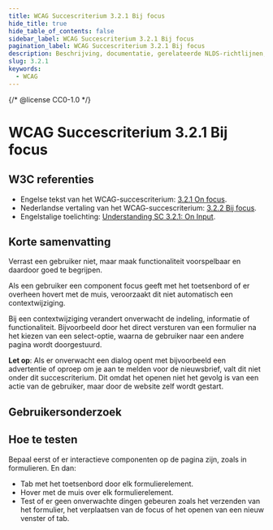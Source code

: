 ```yaml
---
title: WCAG Succescriterium 3.2.1 Bij focus
hide_title: true
hide_table_of_contents: false
sidebar_label: WCAG Succescriterium 3.2.1 Bij focus
pagination_label: WCAG Succescriterium 3.2.1 Bij focus
description: Beschrijving, documentatie, gerelateerde NLDS-richtlijnen, bronnen, gebruikersonderzoek en hoe te testen.
slug: 3.2.1
keywords:
  - WCAG
---
```


{/* @license CC0-1.0 */}


# WCAG Succescriterium 3.2.1 Bij focus

## W3C referenties

- Engelse tekst van het WCAG-succescriterium: [<span lang="en">3.2.1 On focus</span>](https://www.w3.org/TR/WCAG22/#on-focus).
- Nederlandse vertaling van het WCAG-succescriterium: [3.2.2 Bij focus](https://www.w3.org/Translations/WCAG21-nl/#bij-focus).
- Engelstalige toelichting: [<span lang="en">Understanding SC 3.2.1: On Input</span>](https://www.w3.org/WAI/WCAG21/Understanding/on-focus.html).

## Korte samenvatting

Verrast een gebruiker niet, maar maak functionaliteit voorspelbaar en daardoor goed te begrijpen.

Als een gebruiker een component focus geeft met het toetsenbord of er overheen hovert met de muis, veroorzaakt dit niet automatisch een contextwijziging.

Bij een contextwijziging verandert onverwacht de indeling, informatie of functionaliteit. Bijvoorbeeld door het direct versturen van een formulier na het kiezen van een select-optie, waarna de gebruiker naar een andere pagina wordt doorgestuurd.

**Let op**: Als er onverwacht een dialog opent met bijvoorbeeld een advertentie of oproep om je aan te melden voor de nieuwsbrief, valt dit niet onder dit succescriterium. Dit omdat het openen niet het gevolg is van een actie van de gebruiker, maar door de website zelf wordt gestart.

## Gebruikersonderzoek

<CTAGebruikersonderzoek />

## Hoe te testen

Bepaal eerst of er interactieve componenten op de pagina zijn, zoals in formulieren. En dan:

- Tab met het toetsenbord door elk formulierelement.
- Hover met de muis over elk formulierelement.
- Test of er geen onverwachte dingen gebeuren zoals het verzenden van het formulier, het verplaatsen van de focus of het openen van een nieuw venster of tab.

<WCAGFooterInfo />
